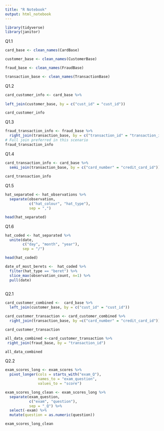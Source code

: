 ```yaml
---
title: "R Notebook"
output: html_notebook
---
```

```r
library(tidyverse)
library(janitor)
```


Q1.1

```r
card_base <- clean_names(CardBase)

customer_base <- clean_names(CustomerBase)

fraud_base <- clean_names(FraudBase)

transaction_base <- clean_names(TransactionBase)
```


Q1.2

```r
card_customer_info <- card_base %>% 
  
left_join(customer_base, by = c("cust_id" = "cust_id"))

card_customer_info
```


Q1.3

```r
fraud_transaction_info <- fraud_base %>% 
  right_join(transaction_base, by = c("transaction_id" = "transaction_id"))
# Full join preferred in this scenario
fraud_transaction_info
```


Q1.4

```r
card_transaction_info <- card_base %>% 
  semi_join(transaction_base, by = c("card_number" = "credit_card_id"))
  
card_transaction_info
```


Q1.5

```r
hat_separated <- hat_observations %>% 
  separate(observation, 
           c("hat_colour", "hat_type"),
           sep = ",")

head(hat_separated)
```


Q1.6
```r
hat_coded <- hat_separated %>% 
  unite(date, 
        c("day", "month", "year"),
        sep = "/")

head(hat_coded)
```


```r
date_of_most_berets <-  hat_coded %>% 
  filter(hat_type == "beret") %>% 
  slice_max(observation_count, n=1) %>% 
  pull(date)
  
```


Q2.1

```r
card_customer_combined <-  card_base %>% 
  left_join(customer_base, by = c("cust_id" = "cust_id"))
```

```r
card_customer_transaction <- card_customer_combined %>% 
  right_join(transaction_base, by =c("card_number" = "credit_card_id"))

card_customer_transaction
```

```r
all_data_combined <-card_customer_transaction %>% 
 right_join(fraud_base, by = "transaction_id")

all_data_combined
```



Q2.2

```r
exam_scores_long <- exam_scores %>% 
  pivot_longer(cols = starts_with("exam_Q"),
               names_to = "exam_question",
               values_to = "score")

exam_scores_long_clean <- exam_scores_long %>% 
  separate(exam_question, 
           c("exam", "question"),
           sep = "_Q") %>% 
  select(-exam) %>% 
  mutate(question = as.numeric(question))

exam_scores_long_clean
```

